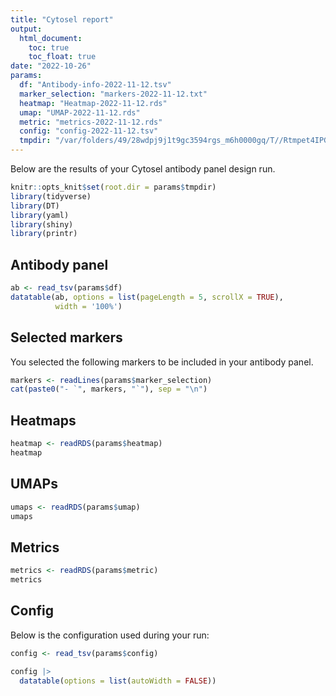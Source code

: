 ```yaml
---
title: "Cytosel report"
output: 
  html_document:
    toc: true
    toc_float: true
date: "2022-10-26"
params:
  df: "Antibody-info-2022-11-12.tsv"
  marker_selection: "markers-2022-11-12.txt"
  heatmap: "Heatmap-2022-11-12.rds"
  umap: "UMAP-2022-11-12.rds"
  metric: "metrics-2022-11-12.rds"
  config: "config-2022-11-12.tsv"
  tmpdir: "/var/folders/49/28wdpj9j1t9gc3594rgs_m6h0000gq/T//Rtmpet4IPG"
---
```


<style>
.main-container {
    max-width: 940px;
    margin-right: auto;
}
</style>

Below are the results of your Cytosel antibody panel design run.

```r
knitr::opts_knit$set(root.dir = params$tmpdir)
library(tidyverse)
library(DT)
library(yaml)
library(shiny)
library(printr)
```

## Antibody panel

```r
ab <- read_tsv(params$df)
datatable(ab, options = list(pageLength = 5, scrollX = TRUE),
          width = '100%')
```

## Selected markers

You selected the following markers to be included in your antibody panel.

```r
markers <- readLines(params$marker_selection)
cat(paste0("- `", markers, "`"), sep = "\n")
```

## Heatmaps

```r
heatmap <- readRDS(params$heatmap)
heatmap
```

## UMAPs

```r
umaps <- readRDS(params$umap)
umaps
```

## Metrics

```r
metrics <- readRDS(params$metric)
metrics
```

## Config

Below is the configuration used during your run:

```r
config <- read_tsv(params$config)

config |> 
  datatable(options = list(autoWidth = FALSE))
```
